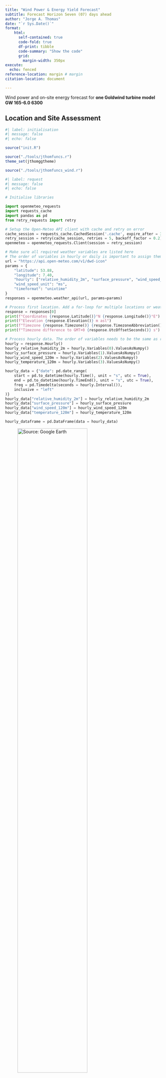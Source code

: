 ```yaml
---
title: "Wind Power & Energy Yield Forecast"
subtitle: Forecast Horizon Seven (07) days ahead
author: "Jorge A. Thomas"
date: "`r Sys.Date()`"
format:    
    html:
      self-contained: true
      code-fold: true
      df-print: tibble
      code-summary: "Show the code"
      grid: 
        margin-width: 350px
execute: 
  echo: fenced
reference-location: margin # margin
citation-location: document

---
```


Wind power and on-site energy forecast for **one Goldwind turbine model GW 165-6.0 6300**

## Location and Site Assessment

```r
#| label: initialisation
#| message: false
#| echo: false

source("init.R")

source("./tools/jthomfuncs.r")
theme_set(jthomggtheme)

source("./tools/jthomfuncs_wind.r")

```


```python
#| label: request
#| message: false
#| echo: false

# Initialise libraries

import openmeteo_requests
import requests_cache
import pandas as pd
from retry_requests import retry

# Setup the Open-Meteo API client with cache and retry on error
cache_session = requests_cache.CachedSession('.cache', expire_after = 3600)
retry_session = retry(cache_session, retries = 5, backoff_factor = 0.2)
openmeteo = openmeteo_requests.Client(session = retry_session)

# Make sure all required weather variables are listed here
# The order of variables in hourly or daily is important to assign them correctly below
url = "https://api.open-meteo.com/v1/dwd-icon"
params = {
	"latitude": 53.88,
	"longitude": 7.40,
	"hourly": ["relative_humidity_2m", "surface_pressure", "wind_speed_120m", "temperature_120m"],
	"wind_speed_unit": "ms",
	"timeformat": "unixtime"
}
responses = openmeteo.weather_api(url, params=params)

# Process first location. Add a for-loop for multiple locations or weather models
response = responses[0]
print(f"Coordinates {response.Latitude()}°N {response.Longitude()}°E")
print(f"Elevation {response.Elevation()} m asl")
print(f"Timezone {response.Timezone()} {response.TimezoneAbbreviation()}")
print(f"Timezone difference to GMT+0 {response.UtcOffsetSeconds()} s")

# Process hourly data. The order of variables needs to be the same as requested.
hourly = response.Hourly()
hourly_relative_humidity_2m = hourly.Variables(0).ValuesAsNumpy()
hourly_surface_pressure = hourly.Variables(1).ValuesAsNumpy()
hourly_wind_speed_120m = hourly.Variables(2).ValuesAsNumpy()
hourly_temperature_120m = hourly.Variables(3).ValuesAsNumpy()

hourly_data = {"date": pd.date_range(
	start = pd.to_datetime(hourly.Time(), unit = "s", utc = True),
	end = pd.to_datetime(hourly.TimeEnd(), unit = "s", utc = True),
	freq = pd.Timedelta(seconds = hourly.Interval()),
	inclusive = "left"
)}
hourly_data["relative_humidity_2m"] = hourly_relative_humidity_2m
hourly_data["surface_pressure"] = hourly_surface_pressure
hourly_data["wind_speed_120m"] = hourly_wind_speed_120m
hourly_data["temperature_120m"] = hourly_temperature_120m

hourly_dataframe = pd.DataFrame(data = hourly_data)

```

::: {#fig-intro layout-ncol="2"}
![Source: Google Earth](./images/wt_location.png){width="73%"}

![GW 165-6.0 6300](./images/Goldwind_GW165-60.jpg){width="27%"}

Site and turbine model
:::

```r
#| label: calculations
#| message: false
#| echo: false

hourly_df <- py$hourly_dataframe
save(hourly_df, file = "./data/last_update_weather.Rdata")

#load("./data/last_update_weather.Rdata")

# ====== Wind Turbine Specs ======

# Manufacturer: Goldwin
# Model: GW 165-6.0 6300 

# Variable Speed - Variable pitch

wt_rated_power <- 6000 #  [kW]
wt_rated_wind_speed <- 11.4 # [m/s] at standard air density
wt_area <- 21382 # squared metres
wt_hub_height <- 100 # metres
Cp <- 0.45 # Power Coefficient
wt_rotor_diam <- 165 # metres

wt_ws_cut_in <- 3 # m/s
wt_ws_cut_out <- 24 # m/s

# Speed Range During Power Production
wt_min_speed <- 5.5  # [RPM]
wt_max_speed <- 10.7  # [RPM] Nominal

#' Tip speed of blade 
#' Linear speed of blade tip for Tip-Speed Ratio (lambda) calc.
wt_min_tip_speed <- 2*pi * (wt_min_speed/60) * (wt_rotor_diam/2) # [m/s]
wt_max_tip_speed <- 2*pi * (wt_max_speed/60) * (wt_rotor_diam/2) # [m/s] Nominal

# wt_max_tip_speed <- 92 # [m/s] # From Specs.

# ====== Onshore Wind Park =======

n_wind_turbines <- 1
installed_capacity <- (n_wind_turbines * wt_rated_power) / 1000 # [MW]


 # Lat =  53°52'44.10"N
 # Lon =   7°24'28.35"E


# ====== Power & Energy Calculations =======

# Add calculations:

hourly_df <-
	hourly_df |>
  mutate(date =  lubridate::with_tz(date, "UTC")) |> 
	mutate(rho_h = calc_humid_air_density(temperature_120m, relative_humidity_2m/100, surface_pressure)) |>
  mutate(p_out = calc_wt_output_power(rated_power = wt_rated_power,
                                        area = wt_area,
                                        power_coeff = Cp,
                                        cut_in = wt_ws_cut_in,
                                        cut_out = wt_ws_cut_out,
                                        air_density = rho_h,
                                        wind_speed = wind_speed_120m)) 

# To XTS

hourly_xts <- xts::xts(hourly_df[, 6:ncol(hourly_df)], as.POSIXct(hourly_df$date, tz = "UTC"))

ends <- xts::endpoints(hourly_xts, "days")
#ends <- ends + 1
#ends[length(ends)] <- ends[length(ends)] - 1

```


## Forecasted Generated Power by the Wind Turbine
```r
#| label: plots
#| echo: false
#| fig-width: 11
#| fig-height: 4
#| column: page-right
#| warning: false

pl_power <- ggplot(hourly_df, aes(x=date, y=p_out)) +

  geom_line(colour = "red") + geom_point(colour = "red") +
  labs(title = strftime(Sys.Date(), format = "%Y", tz = "UTC") ,y="[kW]", x="UTC", caption = "Forecast Horizon: 7 days ahead.") +
  scale_x_datetime(date_breaks = "1 day", date_minor_breaks = "2 hour", expand = c(0, 0), date_labels = "%d.%b")

pl_power

```

## Daily Forecasted Energy Yield of the Wind Turbine

```r
#| label: daily_energy
#| echo: false
#| message: false
#| fig-width: 11
#| fig-height: 4
#| column: page-right
#| warning: false

daily_xts <-  xts::period.apply(hourly_xts, ends, sum)

daily_df <- 
    daily_xts |>
    as_tibble() |>
    mutate(datetime = as.Date(time(daily_xts), tz = "UTC")) |>
    mutate(MWh = V1/1000) |>
    relocate(datetime) 
    
    # |>
    # slice(2:(n()-1)) 

ggplot(daily_df, aes(x=datetime, y=MWh)) +
  geom_col(alpha = 0.6, fill="blue") + 
  labs(y = "[MWh]", x="Days Ahead", caption = "Forecast Horizon: 7 days ahead.") +
  geom_text(aes(label = round(MWh, 2)), vjust = -0.2) +
  scale_x_date(date_breaks = "1 day", date_minor_breaks = "1 day", expand = c(0, 0), date_labels = "%d.%m.%Y")

```

#### Requested Weather Variables (DWD ICON)

- relative_humidity_2m \[%\]
- surface_pressure \[hPa\] 
- wind_speed_120m \[m/s\] 
- temperature_120m \[°C\]

#### Tech Stack

- Quarto
- Python
- Open Meteo
- Numeric Weather Prediction (NWP): DWD ICON
- R
- ggplot
- plotly